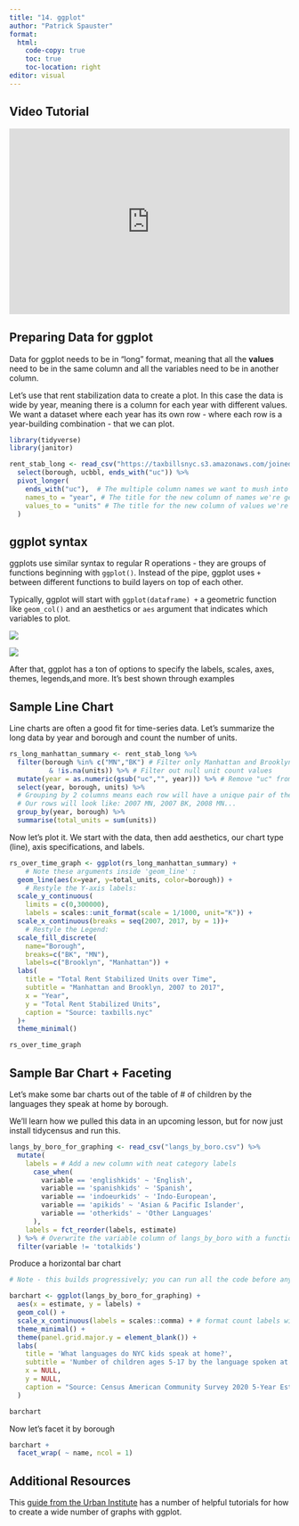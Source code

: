 ```yaml
---
title: "14. ggplot"
author: "Patrick Spauster"
format:
  html:
    code-copy: true
    toc: true
    toc-location: right
editor: visual
---
```


## Video Tutorial

```{=html}
<div style="max-width:608px"><div style="position:relative;padding-bottom:66.118421052632%"><iframe id="kaltura_player" src="https://cdnapisec.kaltura.com/p/1674401/sp/167440100/embedIframeJs/uiconf_id/23435151/partner_id/1674401?iframeembed=true&playerId=kaltura_player&entry_id=1_1z2obv8k&flashvars[streamerType]=auto&amp;flashvars[localizationCode]=en&amp;flashvars[sideBarContainer.plugin]=true&amp;flashvars[sideBarContainer.position]=left&amp;flashvars[sideBarContainer.clickToClose]=true&amp;flashvars[chapters.plugin]=true&amp;flashvars[chapters.layout]=vertical&amp;flashvars[chapters.thumbnailRotator]=false&amp;flashvars[streamSelector.plugin]=true&amp;flashvars[EmbedPlayer.SpinnerTarget]=videoHolder&amp;flashvars[dualScreen.plugin]=true&amp;flashvars[LeadWithHLSOnFlash]=true&amp;flashvars[Kaltura.addCrossoriginToIframe]=true&amp;&wid=1_peanbvbw" width="608" height="402" allowfullscreen webkitallowfullscreen mozAllowFullScreen allow="autoplay *; fullscreen *; encrypted-media *" sandbox="allow-downloads allow-forms allow-same-origin allow-scripts allow-top-navigation allow-pointer-lock allow-popups allow-modals allow-orientation-lock allow-popups-to-escape-sandbox allow-presentation allow-top-navigation-by-user-activation" frameborder="0" title="14. ggplot" style="position:absolute;top:0;left:0;width:100%;height:100%"></iframe></div></div>
```
## Preparing Data for ggplot

Data for ggplot needs to be in "long" format, meaning that all the **values** need to be in the same column and all the variables need to be in another column.

Let's use that rent stabilization data to create a plot. In this case the data is wide by year, meaning there is a column for each year with different values. We want a dataset where each year has its own row - where each row is a year-building combination - that we can plot.

```r
library(tidyverse)
library(janitor)

rent_stab_long <- read_csv("https://taxbillsnyc.s3.amazonaws.com/joined.csv") %>% 
  select(borough, ucbbl, ends_with("uc")) %>% 
  pivot_longer(
    ends_with("uc"),  # The multiple column names we want to mush into one column
    names_to = "year", # The title for the new column of names we're generating
    values_to = "units" # The title for the new column of values we're generating
  )
```

## ggplot syntax

ggplots use similar syntax to regular R operations - they are groups of functions beginning with `ggplot()`. Instead of the pipe, ggplot uses `+` between different functions to build layers on top of each other.

Typically, ggplot will start with `ggplot(dataframe) +` a geometric function like `geom_col()` and an aesthetics or `aes` argument that indicates which variables to plot.

![](images/ggcheatsheet1.jpeg)

![](images/ggcheatsheet2.jpeg)

After that, ggplot has a ton of options to specify the labels, scales, axes, themes, legends,and more. It's best shown through examples

## Sample Line Chart

Line charts are often a good fit for time-series data. Let's summarize the long data by year and borough and count the number of units.

```r

rs_long_manhattan_summary <- rent_stab_long %>% 
  filter(borough %in% c("MN","BK") # Filter only Manhattan and Brooklyn values
          & !is.na(units)) %>% # Filter out null unit count values
  mutate(year = as.numeric(gsub("uc","", year))) %>% # Remove "uc" from year values
  select(year, borough, units) %>% 
  # Grouping by 2 columns means each row will have a unique pair of the two columns' values.
  # Our rows will look like: 2007 MN, 2007 BK, 2008 MN... 
  group_by(year, borough) %>% 
  summarise(total_units = sum(units))

```

Now let's plot it. We start with the data, then add aesthetics, our chart type (line), axis specifications, and labels.

```r
rs_over_time_graph <- ggplot(rs_long_manhattan_summary) +
    # Note these arguments inside 'geom_line' :
  geom_line(aes(x=year, y=total_units, color=borough)) +
    # Restyle the Y-axis labels: 
  scale_y_continuous(
    limits = c(0,300000),
    labels = scales::unit_format(scale = 1/1000, unit="K")) +
  scale_x_continuous(breaks = seq(2007, 2017, by = 1))+
    # Restyle the Legend: 
  scale_fill_discrete(
    name="Borough",
    breaks=c("BK", "MN"),
    labels=c("Brooklyn", "Manhattan")) +
  labs(
    title = "Total Rent Stabilized Units over Time",
    subtitle = "Manhattan and Brooklyn, 2007 to 2017",
    x = "Year",
    y = "Total Rent Stabilized Units",
    caption = "Source: taxbills.nyc"
  )+
  theme_minimal()

rs_over_time_graph
```

## Sample Bar Chart + Faceting

Let's make some bar charts out of the table of \# of children by the languages they speak at home by borough.

We'll learn how we pulled this data in an upcoming lesson, but for now just install tidycensus and run this.

```r

langs_by_boro_for_graphing <- read_csv("langs_by_boro.csv") %>%
  mutate(
    labels = # Add a new column with neat category labels
      case_when(
        variable == 'englishkids' ~ 'English',
        variable == 'spanishkids' ~ 'Spanish',
        variable == 'indoeurkids' ~ 'Indo-European',
        variable == 'apikids' ~ 'Asian & Pacific Islander',
        variable == 'otherkids' ~ 'Other Languages'
      ),
    labels = fct_reorder(labels, estimate)
  ) %>% # Overwrite the variable column of langs_by_boro with a function that tells R to order the variable column by the estimate column when it gets plotted (like a sort). If I wanted it ordered in the other direction I would put estimate inside of desc().
  filter(variable != 'totalkids')
```

Produce a horizontal bar chart

```r
# Note - this builds progressively; you can run all the code before any + sign as a step toward the final result.

barchart <- ggplot(langs_by_boro_for_graphing) +
  aes(x = estimate, y = labels) +
  geom_col() +
  scale_x_continuous(labels = scales::comma) + # format count labels with commas and thousands
  theme_minimal() +
  theme(panel.grid.major.y = element_blank()) +
  labs(
    title = 'What languages do NYC kids speak at home?',
    subtitle = 'Number of children ages 5-17 by the language spoken at home',
    x = NULL,
    y = NULL,
    caption = "Source: Census American Community Survey 2020 5-Year Estimates, Table B16007"
  )

barchart
```

Now let's facet it by borough

```r
barchart +
  facet_wrap( ~ name, ncol = 1)
```

## Additional Resources

This [guide from the Urban Institute](https://urbaninstitute.github.io/r-at-urban/graphics-guide.html) has a number of helpful tutorials for how to create a wide number of graphs with ggplot.
